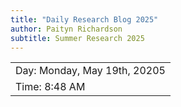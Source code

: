 ```yaml
---
title: "Daily Research Blog 2025"
author: Paityn Richardson
subtitle: Summer Research 2025
---
```


---
Day: Monday, May 19th, 20205
Time: 8:48 AM
---
